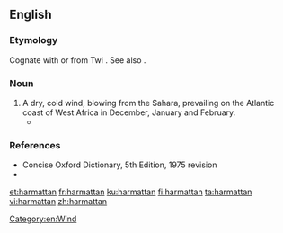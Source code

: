 ==English==

===Etymology===
Cognate with or from Twi {{etyl|ak|en}} {{m|ak|haramata}}. See also {{etyl|es|-}} {{m|es|harmatán}}.

{{etystub|en|Arabic?}}

===Noun===
{{en-noun}}
# A dry, cold wind, blowing from the Sahara, prevailing on the Atlantic coast of West Africa in December, January and February.
#* {{quote-book|title={{w|Things Fall Apart}}|author={{w|Chinua Achebe}}|page=1|year=1959|passage=That was many years ago, twenty years or more, and during this time Okonkwo's fame had grown like a bush-fire in the '''harmattan'''.}}

===References===
* Concise Oxford Dictionary, 5th Edition, 1975 revision
* {{R:OneLook}}

[[Category:en:Wind]]
[[et:harmattan]]
[[fr:harmattan]]
[[ku:harmattan]]
[[fi:harmattan]]
[[ta:harmattan]]
[[vi:harmattan]]
[[zh:harmattan]]